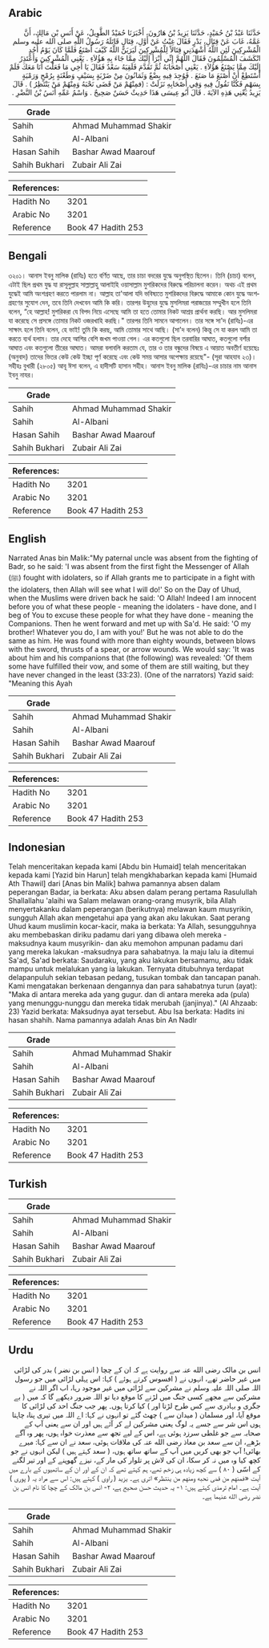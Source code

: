 ## Arabic

<div dir="rtl" lang="ar" style={{fontSize:'larger',backgroundColor:'#f8f9fa',padding:20}}>حَدَّثَنَا عَبْدُ بْنُ حُمَيْدٍ، حَدَّثَنَا يَزِيدُ بْنُ هَارُونَ، أَخْبَرَنَا حُمَيْدٌ الطَّوِيلُ، عَنْ أَنَسِ بْنِ مَالِكٍ، أَنَّ عَمَّهُ، غَابَ عَنْ قِتَالِ، بَدْرٍ فَقَالَ غِبْتُ عَنْ أَوَّلِ، قِتَالٍ قَاتَلَهُ رَسُولُ اللَّهِ صلى الله عليه وسلم الْمُشْرِكِينَ لَئِنِ اللَّهُ أَشْهَدَنِي قِتَالاً لِلْمُشْرِكِينَ لَيَرَيَنَّ اللَّهُ كَيْفَ أَصْنَعُ فَلَمَّا كَانَ يَوْمُ أُحُدٍ انْكَشَفَ الْمُسْلِمُونَ فَقَالَ اللَّهُمَّ إِنِّي أَبْرَأُ إِلَيْكَ مِمَّا جَاءَ بِهِ هَؤُلاَءِ ‏.‏ يَعْنِي الْمُشْرِكِينَ وَأَعْتَذِرُ إِلَيْكَ مِمَّا يَصْنَعُ هَؤُلاَءِ ‏.‏ يَعْنِي أَصْحَابَهُ ثُمَّ تَقَدَّمَ فَلَقِيَهُ سَعْدٌ فَقَالَ يَا أَخِي مَا فَعَلْتَ أَنَا مَعَكَ فَلَمْ أَسْتَطِعْ أَنْ أَصْنَعَ مَا صَنَعَ ‏.‏ فَوُجِدَ فِيهِ بِضْعٌ وَثَمَانُونَ مِنْ ضَرْبَةٍ بِسَيْفٍ وَطَعْنَةٍ بِرُمْحٍ وَرَمْيَةٍ بِسَهْمٍ فَكُنَّا نَقُولُ فِيهِ وَفِي أَصْحَابِهِ نَزَلَتْ ‏:‏ ‏(‏فمِنْهُمْ مَنْ قَضَى نَحْبَهُ وَمِنْهُمْ مَنْ يَنْتَظِرُ ‏)‏ ‏.‏ قَالَ يَزِيدُ يَعْنِي هَذِهِ الآيَةَ ‏.‏ قَالَ أَبُو عِيسَى هَذَا حَدِيثٌ حَسَنٌ صَحِيحٌ ‏.‏ وَاسْمُ عَمِّهِ أَنَسُ بْنُ النَّضْرِ ‏.‏</div><div style={{backgroundColor:'#f8f9fa',padding:20, marginBottom: 10}}><table>
      <thead>
        <tr>
          <th>Grade</th>
          <th></th>
        </tr>
      </thead>
      <tbody>
<tr><td>Sahih</td><td>Ahmad Muhammad Shakir</td></tr><tr><td>Sahih</td><td>Al-Albani</td></tr><tr><td>Hasan Sahih</td><td>Bashar Awad Maarouf</td></tr><tr><td>Sahih Bukhari</td><td>Zubair Ali Zai</td></tr></tbody></table><table>
        <thead>
          <tr>
            <th>References:</th>
            <th></th>
          </tr>
        </thead>
        <tbody><tr><td>Hadith No</td><td>3201</td></tr><tr><td>Arabic No</td><td>3201</td></tr><tr><td>Reference</td><td>Book 47 Hadith 253</td></tr></tbody></table></div>

## Bengali

<div dir="ltr" lang="bn" style={{fontSize:'larger',backgroundColor:'#f8f9fa',padding:20}}>৩২০১। আনাস ইবনু মালিক (রাযিঃ) হতে বর্ণিত আছে, তার চাচা বদরের যুদ্ধে অনুপস্থিত ছিলেন। তিনি (চাচা) বলেন, এটাই ছিল প্রথম যুদ্ধ যা রাসূলুল্লাহ সাল্লাল্লাহু আলাইহি ওয়াসাল্লাম মুশরিকদের বিরুদ্ধে পরিচালনা করেন। অথচ এই প্রথম যুদ্ধেই আমি অংশগ্রহণ করতে পারলাম না। আল্লাহ তা'আলা যদি ভবিষ্যতে মুশরিকদের বিরুদ্ধে আমাকে কোন যুদ্ধে অংশগ্রহণের সুযোগ দেন, তবে তিনি দেখবেন আমি কি করি। তারপর উহুদের যুদ্ধে মুসলিমরা পরাজয়ের সম্মুখীন হলে তিনি বলেন, “হে আল্লাহ! মুশরিকরা যে বিপদ নিয়ে এসেছে আমি তা হতে তোমার নিকট আশ্রয় প্রার্থনা করছি। আর মুসলিমরা যা করেছে সে প্রসঙ্গে তোমার নিকট ওজরখাহি করছি।" তারপর তিনি সামনে আগালেন। তার সঙ্গে সা'দ (রাযিঃ)-এর সাক্ষাৎ হলে তিনি বলেন, হে ভাই! তুমি কি করছ, আমি তোমার সাথে আছি। (সা'দ বলেন) কিন্তু সে যা করল আমি তা করতে ব্যর্থ হলাম। তার দেহে আশির বেশি জখম পাওয়া গেল। এর কতগুলো ছিল তরবারির আঘাত, কতগুলো বর্শার আঘাত এবং কতগুলো তীরের আঘাত। আমরা বলাবলি করতাম যে, তার ও তার বন্ধুদের বিষয়ে এ আয়াত অবতীর্ণ হয়েছেঃ (অনুবাদ) তাদের ভিতর কেউ কেউ ইচ্ছা পূর্ণ করেছে এবং কেউ সময় আসার অপেক্ষায় রয়েছে"- (সূরা আহযাব ২৩)। সহীহঃ বুখারী (২৮০৫) আবূ ঈসা বলেন, এ হাদীসটি হাসান সহীহ। আনাস ইবনু মালিক (রাযিঃ)-এর চাচার নাম আনাস ইবনু নাযর।</div><div style={{backgroundColor:'#f8f9fa',padding:20, marginBottom: 10}}><table>
      <thead>
        <tr>
          <th>Grade</th>
          <th></th>
        </tr>
      </thead>
      <tbody>
<tr><td>Sahih</td><td>Ahmad Muhammad Shakir</td></tr><tr><td>Sahih</td><td>Al-Albani</td></tr><tr><td>Hasan Sahih</td><td>Bashar Awad Maarouf</td></tr><tr><td>Sahih Bukhari</td><td>Zubair Ali Zai</td></tr></tbody></table><table>
        <thead>
          <tr>
            <th>References:</th>
            <th></th>
          </tr>
        </thead>
        <tbody><tr><td>Hadith No</td><td>3201</td></tr><tr><td>Arabic No</td><td>3201</td></tr><tr><td>Reference</td><td>Book 47 Hadith 253</td></tr></tbody></table></div>

## English

<div dir="ltr" lang="en" style={{fontSize:'larger',backgroundColor:'#f8f9fa',padding:20}}>Narrated Anas bin Malik:"My paternal uncle was absent from the fighting of Badr, so he said: 'I was absent from the first fight the Messenger of Allah (ﷺ) fought with idolaters, so if Allah grants me to participate in a fight with the idolaters, then Allah will see what I will do!' So on the Day of Uhud, when the Muslims were driven back he said: 'O Allah! Indeed I am innocent before you of what these people - meaning the idolaters - have done, and I beg of You to excuse these people for what they have done - meaning the Companions. Then he went forward and met up with Sa'd. He said: 'O my brother! Whatever you do, I am with you!' But he was not able to do the same as him. He was found with more than eighty wounds, between blows with the sword, thrusts of a spear, or arrow wounds. We would say: 'It was about him and his companions that (the following) was revealed: 'Of them some have fulfilled their vow, and some of them are still waiting, but they have never changed in the least (33:23). (One of the narrators) Yazid said: "Meaning this Ayah</div><div style={{backgroundColor:'#f8f9fa',padding:20, marginBottom: 10}}><table>
      <thead>
        <tr>
          <th>Grade</th>
          <th></th>
        </tr>
      </thead>
      <tbody>
<tr><td>Sahih</td><td>Ahmad Muhammad Shakir</td></tr><tr><td>Sahih</td><td>Al-Albani</td></tr><tr><td>Hasan Sahih</td><td>Bashar Awad Maarouf</td></tr><tr><td>Sahih Bukhari</td><td>Zubair Ali Zai</td></tr></tbody></table><table>
        <thead>
          <tr>
            <th>References:</th>
            <th></th>
          </tr>
        </thead>
        <tbody><tr><td>Hadith No</td><td>3201</td></tr><tr><td>Arabic No</td><td>3201</td></tr><tr><td>Reference</td><td>Book 47 Hadith 253</td></tr></tbody></table></div>

## Indonesian

<div dir="ltr" lang="id" style={{fontSize:'larger',backgroundColor:'#f8f9fa',padding:20}}>Telah menceritakan kepada kami [Abdu bin Humaid] telah menceritakan kepada kami [Yazid bin Harun] telah mengkhabarkan kepada kami [Humaid Ath Thawil] dari [Anas bin Malik] bahwa pamannya absen dalam peperangan Badar, ia berkata: Aku absen dalam perang pertama Rasulullah Shallallahu 'alaihi wa Salam melawan orang-orang musyrik, bila Allah menyertakanku dalam peperangan (berikutnya) melawan kaum musyrikin, sungguh Allah akan mengetahui apa yang akan aku lakukan. Saat perang Uhud kaum muslimin kocar-kacir, maka ia berkata: Ya Allah, sesungguhnya aku membebaskan diriku padamu dari yang dibawa oleh mereka -maksudnya kaum musyrikin- dan aku memohon ampunan padamu dari yang mereka lakukan -maksudnya para sahabatnya. Ia maju lalu ia ditemui Sa'ad, Sa'ad berkata: Saudaraku, yang aku lakukan bersamamu, aku tidak mampu untuk melalukan yang ia lakukan. Ternyata ditubuhnya terdapat delapanpuluh sekian tebasan pedang, tusukan tombak dan tancapan panah. Kami mengatakan berkenaan dengannya dan para sahabatnya turun (ayat): "Maka di antara mereka ada yang gugur. dan di antara mereka ada (pula) yang menunggu-nunggu dan mereka tidak merubah (janjinya)." (Al Ahzaab: 23) Yazid berkata: Maksudnya ayat tersebut. Abu Isa berkata: Hadits ini hasan shahih. Nama pamannya adalah Anas bin An Nadlr</div><div style={{backgroundColor:'#f8f9fa',padding:20, marginBottom: 10}}><table>
      <thead>
        <tr>
          <th>Grade</th>
          <th></th>
        </tr>
      </thead>
      <tbody>
<tr><td>Sahih</td><td>Ahmad Muhammad Shakir</td></tr><tr><td>Sahih</td><td>Al-Albani</td></tr><tr><td>Hasan Sahih</td><td>Bashar Awad Maarouf</td></tr><tr><td>Sahih Bukhari</td><td>Zubair Ali Zai</td></tr></tbody></table><table>
        <thead>
          <tr>
            <th>References:</th>
            <th></th>
          </tr>
        </thead>
        <tbody><tr><td>Hadith No</td><td>3201</td></tr><tr><td>Arabic No</td><td>3201</td></tr><tr><td>Reference</td><td>Book 47 Hadith 253</td></tr></tbody></table></div>

## Turkish

<div dir="ltr" lang="tr" style={{fontSize:'larger',backgroundColor:'#f8f9fa',padding:20}}></div><div style={{backgroundColor:'#f8f9fa',padding:20, marginBottom: 10}}><table>
      <thead>
        <tr>
          <th>Grade</th>
          <th></th>
        </tr>
      </thead>
      <tbody>
<tr><td>Sahih</td><td>Ahmad Muhammad Shakir</td></tr><tr><td>Sahih</td><td>Al-Albani</td></tr><tr><td>Hasan Sahih</td><td>Bashar Awad Maarouf</td></tr><tr><td>Sahih Bukhari</td><td>Zubair Ali Zai</td></tr></tbody></table><table>
        <thead>
          <tr>
            <th>References:</th>
            <th></th>
          </tr>
        </thead>
        <tbody><tr><td>Hadith No</td><td>3201</td></tr><tr><td>Arabic No</td><td>3201</td></tr><tr><td>Reference</td><td>Book 47 Hadith 253</td></tr></tbody></table></div>

## Urdu

<div dir="rtl" lang="ur" style={{fontSize:'larger',backgroundColor:'#f8f9fa',padding:20}}>انس بن مالک رضی الله عنہ سے روایت ہے کہ ان کے چچا ( انس بن نضر ) بدر کی لڑائی میں غیر حاضر تھے، انہوں نے ( افسوس کرتے ہوئے ) کہا: اس پہلی لڑائی میں جو رسول اللہ صلی اللہ علیہ وسلم نے مشرکین سے لڑائی میں غیر موجود رہا، اب اگر اللہ نے مشرکین سے مجھے کسی جنگ میں لڑنے کا موقع دیا تو اللہ ضرور دیکھے گا کہ میں ( بے جگری و بہادری سے کس طرح لڑتا اور ) کیا کرتا ہوں۔ پھر جب جنگ احد کی لڑائی کا موقع آیا، اور مسلمان ( میدان سے ) چھٹ گئے تو انہوں نے کہا: اے اللہ میں تیری پناہ چاہتا ہوں اس شر سے جسے یہ لوگ یعنی مشرکین لے کر آئے ہیں اور ان سے یعنی آپ کے صحابہ سے جو غلطی سرزد ہوئی ہے، اس کے لیے تجھ سے معذرت خواہ ہوں، پھر وہ آگے بڑھے، ان سے سعد بن معاذ رضی الله عنہ کی ملاقات ہوئی، سعد نے ان سے کہا: میرے بھائی! آپ جو بھی کریں میں آپ کے ساتھ ساتھ ہوں، ( سعد کہتے ہیں ) لیکن انہوں نے جو کچھ کیا وہ میں نہ کر سکا، ان کی لاش پر تلوار کی مار کے، نیزے گھوپنے کے اور تیر لگنے کے اسّی ( ۸۰ ) سے کچھ زیادہ ہی زخم تھے، ہم کہتے تھے کہ ان کے اور ان کے ساتھیوں کے بارے میں آیت «فمنهم من قضى نحبه ومنهم من ينتظر» اتری ہے۔ یزید ( راوی ) کہتے ہیں: اس سے مراد یہ ( پوری ) آیت ہے۔ امام ترمذی کہتے ہیں: ۱- یہ حدیث حسن صحیح ہے، ۲- انس بن مالک کے چچا کا نام انس بن نضر رضی الله عنہما ہے۔</div><div style={{backgroundColor:'#f8f9fa',padding:20, marginBottom: 10}}><table>
      <thead>
        <tr>
          <th>Grade</th>
          <th></th>
        </tr>
      </thead>
      <tbody>
<tr><td>Sahih</td><td>Ahmad Muhammad Shakir</td></tr><tr><td>Sahih</td><td>Al-Albani</td></tr><tr><td>Hasan Sahih</td><td>Bashar Awad Maarouf</td></tr><tr><td>Sahih Bukhari</td><td>Zubair Ali Zai</td></tr></tbody></table><table>
        <thead>
          <tr>
            <th>References:</th>
            <th></th>
          </tr>
        </thead>
        <tbody><tr><td>Hadith No</td><td>3201</td></tr><tr><td>Arabic No</td><td>3201</td></tr><tr><td>Reference</td><td>Book 47 Hadith 253</td></tr></tbody></table></div>
